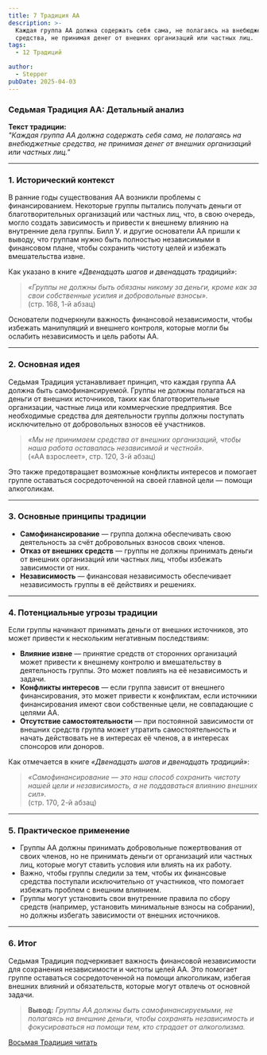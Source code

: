```yaml
---
title: 7 Традиция АА
description: >-
  Каждая группа АА должна содержать себя сама, не полагаясь на внебюджетные
  средства, не принимая денег от внешних организаций или частных лиц.
tags:
  - 12 Традиций

author:
  - Stepper
pubDate: 2025-04-03
---
```


### **Седьмая Традиция АА: Детальный анализ**

**Текст традиции:**\
_"Каждая группа АА должна содержать себя сама, не полагаясь на внебюджетные средства, не принимая денег от внешних организаций или частных лиц."_

---

### **1. Исторический контекст**

В ранние годы существования АА возникли проблемы с финансированием. Некоторые группы пытались получать деньги от благотворительных организаций или частных лиц, что, в свою очередь, могло создать зависимость и привести к внешнему влиянию на внутренние дела группы. Билл У. и другие основатели АА пришли к выводу, что группам нужно быть полностью независимыми в финансовом плане, чтобы сохранить чистоту целей и избежать вмешательства извне.

Как указано в книге _«Двенадцать шагов и двенадцать традиций»_:

> _«Группы не должны быть обязаны никому за деньги, кроме как за свои собственные усилия и добровольные взносы»._\
> (стр. 168, 1-й абзац)

Основатели подчеркнули важность финансовой независимости, чтобы избежать манипуляций и внешнего контроля, которые могли бы ослабить независимость и цель работы АА.

---

### **2. Основная идея**

Седьмая Традиция устанавливает принцип, что каждая группа АА должна быть самофинансируемой. Группы не должны полагаться на деньги от внешних источников, таких как благотворительные организации, частные лица или коммерческие предприятия. Все необходимые средства для деятельности группы должны поступать исключительно от добровольных взносов её участников.

> _«Мы не принимаем средства от внешних организаций, чтобы наша работа оставалась независимой и честной»._\
> («АА взрослеет», стр. 120, 3-й абзац)

Это также предотвращает возможные конфликты интересов и помогает группе оставаться сосредоточенной на своей главной цели — помощи алкоголикам.

---

### **3. Основные принципы традиции**

- **Самофинансирование** — группа должна обеспечивать свою деятельность за счёт добровольных взносов своих членов.
- **Отказ от внешних средств** — группы не должны принимать деньги от внешних организаций или частных лиц, чтобы избежать зависимости от них.
- **Независимость** — финансовая независимость обеспечивает независимость группы в её действиях и решениях.

---

### **4. Потенциальные угрозы традиции**

Если группы начинают принимать деньги от внешних источников, это может привести к нескольким негативным последствиям:

- **Влияние извне** — принятие средств от сторонних организаций может привести к внешнему контролю и вмешательству в деятельность группы. Это может повлиять на её независимость и задачи.
- **Конфликты интересов** — если группа зависит от внешнего финансирования, это может привести к конфликтам, если источники финансирования имеют свои собственные цели, не совпадающие с целями АА.
- **Отсутствие самостоятельности** — при постоянной зависимости от внешних средств группа может утратить самостоятельность и начать действовать не в интересах её членов, а в интересах спонсоров или доноров.

Как отмечается в книге _«Двенадцать шагов и двенадцать традиций»_:

> _«Самофинансирование — это наш способ сохранить чистоту нашей цели и независимость, а не поддаваться влиянию внешних сил»._\
> (стр. 170, 2-й абзац)

---

### **5. Практическое применение**

- Группы АА должны принимать добровольные пожертвования от своих членов, но не принимать деньги от организаций или частных лиц, которые могут ставить условия или влиять на их работу.
- Важно, чтобы группы следили за тем, чтобы их финансовые средства поступали исключительно от участников, что помогает избежать проблем с внешним влиянием.
- Группы могут установить свои внутренние правила по сбору средств (например, установить минимальные взносы на собрании), но должны избегать зависимости от внешних источников.

---

### **6. Итог**

Седьмая Традиция подчеркивает важность финансовой независимости для сохранения независимости и чистоты целей АА. Это помогает группе оставаться сосредоточенной на помощи алкоголикам, избегая внешних влияний и обязательств, которые могут отвлечь от основной задачи.

> **Вывод:** _Группы АА должны быть самофинансируемыми, не полагаясь на внешние деньги, чтобы сохранять независимость и фокусироваться на помощи тем, кто страдает от алкоголизма._

[Восьмая Традиция читать](/archive/vosmaya-tradicziya-aa/)
